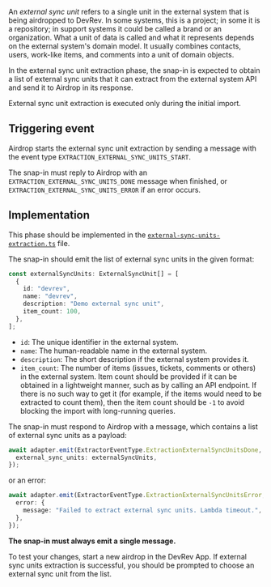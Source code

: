 An _external sync unit_ refers to a single unit in the external system that is being airdropped to DevRev.
In some systems, this is a project; in some it is a repository; in support systems it could be
called a brand or an organization.
What a unit of data is called and what it represents depends on the external system's domain model.
It usually combines contacts, users, work-like items, and comments into a unit of domain objects.

In the external sync unit extraction phase, the snap-in is expected to obtain a list of external
sync units that it can extract from the external system API and send it to Airdrop in its response.

External sync unit extraction is executed only during the initial import.

## Triggering event

Airdrop starts the external sync unit extraction by sending a message with the event type `EXTRACTION_EXTERNAL_SYNC_UNITS_START`.

The snap-in must reply to Airdrop with an `EXTRACTION_EXTERNAL_SYNC_UNITS_DONE` message when finished, 
or `EXTRACTION_EXTERNAL_SYNC_UNITS_ERROR` if an error occurs.

## Implementation

This phase should be implemented in the [`external-sync-units-extraction.ts`](https://github.com/devrev/airdrop-template/blob/main/code/src/functions/extraction/workers/external-sync-units-extraction.ts) file.

The snap-in should emit the list of external sync units in the given format:

```typescript
const externalSyncUnits: ExternalSyncUnit[] = [
  {
    id: "devrev",
    name: "devrev",
    description: "Demo external sync unit",
    item_count: 100,
  },
];
```

- `id`: The unique identifier in the external system.
- `name`: The human-readable name in the external system.
- `description`: The short description if the external system provides it.
- `item_count`: The number of items (issues, tickets, comments or others) in the external system.
  Item count should be provided if it can be obtained in a lightweight manner, such as by calling an API endpoint.
  If there is no such way to get it (for example, if the items would need to be extracted to count them),
  then the item count should be `-1` to avoid blocking the import with long-running queries.

The snap-in must respond to Airdrop with a message, which contains a list of external sync units as a payload:

```typescript
await adapter.emit(ExtractorEventType.ExtractionExternalSyncUnitsDone, {
  external_sync_units: externalSyncUnits,
});
```

or an error:

```typescript
await adapter.emit(ExtractorEventType.ExtractionExternalSyncUnitsError, {
  error: {
    message: "Failed to extract external sync units. Lambda timeout.",
  },
});
```

**The snap-in must always emit a single message.**

To test your changes, start a new airdrop in the DevRev App. If external sync units extraction is successful, you should be prompted to choose an external sync unit from the list.
